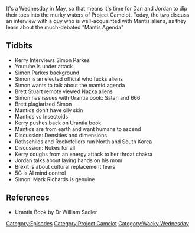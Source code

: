 {{DEFAULTSORT:
    #_EPISODE_0159:Mantids and Chakra Attacks
}}{{Episode
    | title           = Mantids and Chakra Attacks
    | caption         = [https://knowledgefight.libsyn.com/knowledge-fight-mantids-and-chakra-attacks Listen to this episode on Libsyn]
    | episodeNumber   = 159
    | length          = 01:25:00
    | airDate         = May 9, 2018
    | episodeType     = [[:Category:Project Camelot|Project Camelot]], [[:Category:Wacky Wednesday|Wacky Wednesday]]
    | appearance      = [[Kerry Cassidy]], [[Simon Parkes]], [[Brett Stuart]], [[Dr William Sadler]], [[Mark Richards]]
    | beverage        = Elysian Space Dust
    | previousEpisode = [[158: January 21, 2009]]
    | nextEpisode     = [[160: January 22-25, 2009]]
}}

{{Stub}}

It's a Wednesday in May, so that means it's time for Dan and Jordan to dip their toes into the murky waters of Project Camelot. Today, the two discuss an interview with a guy who is well-acquainted with Mantis aliens, as they learn about the much-debated "Mantis Agenda"

==Tidbits==

*Kerry Interviews Simon Parkes
*Youtube is under attack
*Simon Parkes background
*Simon is an elected official who fucks aliens
*Simon wants to talk about the mantid agenda
*Brett Stuart remote viewed Nazka aliens
*Simon has issues with Urantia book: Satan and 666
*Brett plagiarized Simon
*Mantids don't have oily skin
*Mantids vs Insectoids
*Kerry pushes back on Urantia book
*Mantids are from earth and want humans to ascend
*Discussion: Densities and dimensions
*Rothschilds and Rockefellers run North and South Korea
*Discussion: Nukes for all
*Kerry coughs from an energy attack to her throat chakra
*Jordan talks about laying hands on his mom
*Brexit is about cultural replacement fears
*5G is AI mind control
*Simon: Mark Richards is genuine

==References==

*Urantia Book by Dr William Sadler

[[Category:Episodes]]
[[Category:Project Camelot]]
[[Category:Wacky Wednesday]]
